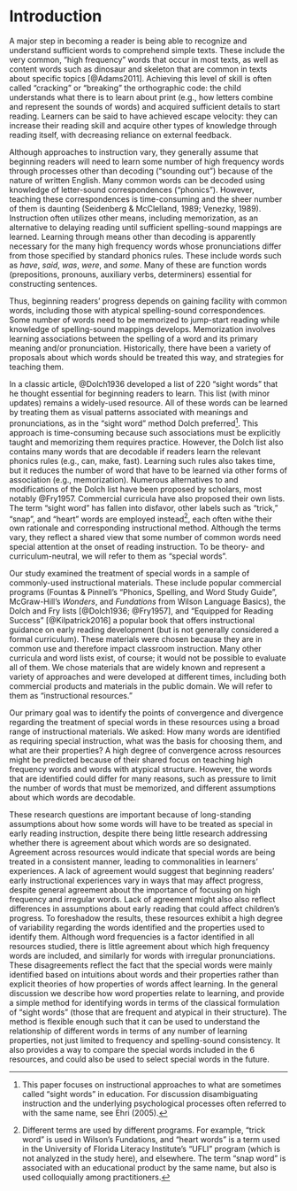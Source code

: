 # Introduction

A major step in becoming a reader is being able to recognize and understand sufficient words to comprehend simple texts. These include the very common, “high frequency”  words that occur in most texts, as well as content words such as dinosaur and skeleton that are common in texts about specific topics [@Adams2011]. Achieving this level of skill is often called “cracking” or “breaking” the orthographic code: the child understands what there is to learn about print (e.g., how letters combine and represent the sounds of words) and acquired sufficient details to start reading.  Learners can be said to have achieved escape velocity: they can increase their reading skill and acquire other types of knowledge through reading itself, with decreasing reliance on external feedback.

Although approaches to instruction vary, they generally assume that beginning readers will need to learn some number of high frequency words through processes other than decoding (“sounding out”) because of the nature of written English. Many common words can be decoded using knowledge of letter-sound correspondences (“phonics”). However, teaching these correspondences is time-consuming and the sheer number of them is daunting (Seidenberg & McClelland, 1989; Venezky, 1989). Instruction often utilizes other means, including memorization, as an alternative to delaying reading until sufficient spelling-sound mappings are learned. Learning through means other than decoding is apparently necessary for the many high frequency words whose pronunciations differ from those specified by standard phonics rules. These include words such as _have_, _said_, _was_, _were_, and _some_. Many of these are function words (prepositions, pronouns, auxiliary verbs, determiners) essential for constructing sentences. 

Thus, beginning readers’ progress depends on gaining facility with common words, including those with atypical spelling-sound correspondences. Some number of words need to be memorized to jump-start reading while knowledge of spelling-sound mappings develops. Memorization involves learning associations between the spelling of a word and its primary meaning and/or pronunciation. Historically, there have been a variety of proposals about which words should be treated this way, and strategies for teaching them.  

In a classic article, @Dolch1936 developed a list of 220 “sight words” that he thought essential for beginning readers to learn. This list (with minor updates) remains a widely-used resource. All of these words can be learned by treating them as visual patterns associated with meanings and pronunciations, as in the “sight word” method Dolch preferred^[This paper focuses on instructional approaches to what are sometimes called "sight words" in education. For discussion disambiguating instruction and the underlying psychological processes often referred to with the same name, see Ehri (2005).]. This approach is time-consuming because such associations must be explicitly taught and memorizing them requires practice. However, the Dolch list also contains many words that are decodable if readers learn the relevant phonics rules (e.g., can, make, fast). Learning such rules also takes time, but it reduces the number of word that have to be learned via other forms of association (e.g., memorization). Numerous alternatives to and modifications of the Dolch list have been proposed by scholars, most notably @Fry1957. Commercial curricula have also proposed their own lists. The term “sight word” has fallen into disfavor, other labels such as “trick,” “snap”, and “heart” words are employed instead^[Different terms are used by different programs. For example, “trick word” is used in Wilson’s Fundations, and “heart words” is a term used in the University of Florida Literacy Institute’s “UFLI” program (which is not analyzed in the study here), and elsewhere. The term “snap word” is associated with an educational product by the same name, but also is used colloquially among practitioners.], each often withe their own rationale and corresponding instructional method. Although the terms vary, they reflect a shared view that some number of common words need special attention at the onset of reading instruction. To be theory- and curriculum-neutral, we will refer to them as “special words”.

Our study examined the treatment of special words in a sample of commonly-used instructional materials. These include popular commercial programs (Fountas & Pinnell's "Phonics, Spelling, and Word Study Guide", McGraw-Hill's _Wonders_, and _Fundations_ from Wilson Language Basics), the Dolch and Fry lists [@Dolch1936; @Fry1957], and "Equipped for Reading Success" [@Kilpatrick2016] a popular book that offers instructional guidance on early reading development (but is not generally considered a formal curriculum). These materials were chosen because they are in common use and therefore impact classroom instruction. Many other curricula and word lists exist, of course; it would not be possible to evaluate all of them. We chose materials that are widely known and represent a variety of approaches and were developed at different times, including both commercial products and materials in the public domain. We will refer to them as “instructional resources.”

Our primary goal was to identify the points of convergence and divergence regarding the treatment of special words in these resources using a broad range of instructional materials. We asked: How many words are identified as requiring special instruction, what was the basis for choosing them, and what are their properties? A high degree of convergence across resources might be predicted because of their shared focus on teaching high frequency words and words with atypical structure. However, the words that are identified could differ for many reasons, such as pressure to limit the number of words that must be memorized, and different assumptions about which words are decodable. 

These research questions are important because of long-standing assumptions about how some words will have to be treated as special in early reading instruction, despite there being little research addressing whether there is agreement about which words are so designated. Agreement across resources would indicate that special words are being treated in a consistent manner, leading to commonalities in learners’ experiences. A lack of agreement would suggest that beginning readers’ early instructional experiences vary in ways that may affect progress, despite general agreement about the importance of focusing on high frequency and irregular words. Lack of agreement might also also reflect differences in assumptions about early reading that could affect children’s progress. To foreshadow the results, these resources exhibit a high degree of variability regarding the words identified and the properties used to identify them. Although word frequencies is a factor identified in all resources studied, there is little agreement about which high frequency words are included, and similarly for words with irregular pronunciations. These disagreements reflect the fact that the special words were mainly identified based on intuitions about words and their properties rather than explicit theories of how properties of words affect learning. In the general discussion we describe how word properties relate to learning, and provide a simple method for identifying words in terms of the classical formulation of “sight words” (those that are frequent and atypical in their structure). The method is flexible enough such that it can be used to understand the relationship of different words in terms of any number of learning properties, not just limited to frequency and spelling-sound consistency. It also provides a way to compare the special words included in the 6 resources, and could also be used to select special words in the future. 